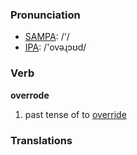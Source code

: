 === Pronunciation ===
*[[w:SAMPA|SAMPA]]: /'/
*[[w:IPA|IPA]]: /'ovəɻɔʊd/

=== Verb ===

'''overrode'''

# past tense of to [[override]]

=== Translations ===